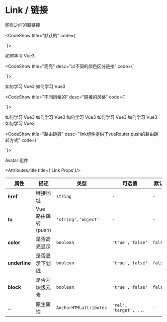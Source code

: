 
# Link / 链接

网页之间的超链接

<CodeShow title="默认的" code={`<template>
 <div>
   <fect-link href="https://vue3js.cn/docs/zh/" target="_blank">如何学习 Vue3</fect-link>
 </div>
</template>
 
<script>
   
 
}
 
</script>
`}>

 <div>
   <fect-link href="https://vue3js.cn/docs/zh/" target="_blank">如何学习 Vue3</fect-link>
 </div>
</CodeShow>

<CodeShow title="高亮" desc="以不同的颜色区分链接" code={`<template>
 <div>
    <fect-link href="https://vue3js.cn/docs/zh/" target="_blank">如何学习 Vue3</fect-link>
    <fect-spacer y=".5"/>
    <fect-link href="https://vue3js.cn/docs/zh/" target="_blank" color>如何学习 Vue3</fect-link>
 </div>
</template>
 
<script>
   
 
}
 
</script>
`}>

 <div>
   <fect-link href="https://vue3js.cn/docs/zh/" target="_blank">如何学习 Vue3</fect-link>
   <fect-spacer y=".5"/>
   <fect-link href="https://vue3js.cn/docs/zh/" target="_blank" color>如何学习 Vue3</fect-link>
 </div>
</CodeShow>

<CodeShow title="不同风格的" desc="链接的风格" code={`<template>
 <div>
     <fect-link href="https://vue3js.cn/docs/zh/" target="_blank" block>如何学习 Vue3</fect-link>
     <fect-spacer y=".5"/>
     <fect-link href="https://vue3js.cn/docs/zh/" target="_blank" block color>如何学习 Vue3</fect-link>
     <fect-spacer y=".5"/>
     <fect-link href="https://vue3js.cn/docs/zh/" target="_blank">如何学习 Vue3</fect-link>
     <fect-spacer y=".5"/>
     <fect-link href="https://vue3js.cn/docs/zh/" target="_blank" color>如何学习 Vue3</fect-link>
     <fect-spacer y=".5"/>
     <fect-link href="https://vue3js.cn/docs/zh/" target="_blank" underline>如何学习 Vue3</fect-link>
     <fect-spacer y=".5"/>
     <fect-link href="https://vue3js.cn/docs/zh/" target="_blank" color underline>如何学习 Vue3</fect-link>
 </div>
</template>
 
<script>
   
 
}
 
</script>
`}>

 <div>
   <fect-link href="https://vue3js.cn/docs/zh/" target="_blank" block>如何学习 Vue3</fect-link>
   <fect-spacer y=".5"/>
   <fect-link href="https://vue3js.cn/docs/zh/" target="_blank" block color>如何学习 Vue3</fect-link>
   <fect-spacer y=".5"/>
   <fect-link href="https://vue3js.cn/docs/zh/" target="_blank">如何学习 Vue3</fect-link>
   <fect-spacer y=".5"/>
   <fect-link href="https://vue3js.cn/docs/zh/" target="_blank" color>如何学习 Vue3</fect-link>
   <fect-spacer y=".5"/>
   <fect-link href="https://vue3js.cn/docs/zh/" target="_blank" underline>如何学习 Vue3</fect-link>
   <fect-spacer y=".5"/>
   <fect-link href="https://vue3js.cn/docs/zh/" target="_blank" color underline>如何学习 Vue3</fect-link>
 </div>
</CodeShow>

<CodeShow title="路由跳转" desc="link组件提供了vueRouter push的路由跳转方式" code={`<template>
 <div>
   <fect-link to="/avatar">Avatar 组件</fect-link>
 </div>
</template>
 
<script>
   
 
}
 
</script>
`}>

 <div>
   <fect-link to="/avatar">Avatar 组件</fect-link>
 </div>
</CodeShow>


<Attributes>
  
<Attributes.title title={'Link Props'}/>

| 属性          | 描述           | 类型                   | 可选值                 | 默认    |
| ------------- | -------------- | ---------------------- | ---------------------- | ------- |
| **href**      | 链接地址       | `string`               | `-`                    | `-`     |
| **to**        | Vue 路由跳转(push)   | `'string','object'`             | `-`                  | `-` |
| **color**     | 是否高亮显示   | `boolean`              | `'true','false'`       | `false` |
| **underline** | 是否显示下划线 | `boolean`              | `'true','false'`       | `false` |
| **block**     | 是否为块级元素 | `boolean`              | `'true','false'`       | `false` |
| ...           | 原生属性       | `AnchorHTMLattributes` | `'rel', 'target', ...` | `-`     |

</Attributes>
